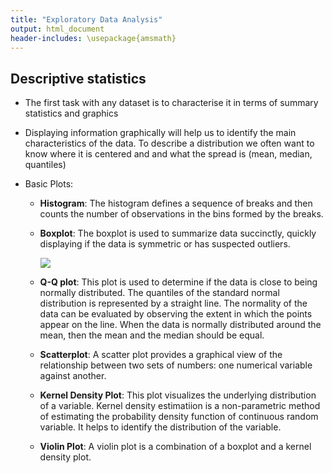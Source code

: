 ```yaml
---
title: "Exploratory Data Analysis"
output: html_document
header-includes: \usepackage{amsmath}
---
```


## Descriptive statistics
  - The first task with any dataset is to characterise it in terms of summary statistics and graphics
  - Displaying information graphically will help us to identify the main characteristics of the data. To describe a distribution we often want to know where it is centered and and what the spread is (mean, median, quantiles)
 
  - Basic Plots: 
   
    + **Histogram**: The histogram defines a sequence of breaks and then counts the number of observations in the bins formed by the breaks.
    
    + **Boxplot**: The boxplot is used to summarize data succinctly, quickly displaying if the data is symmetric or has suspected outliers.
    
    
      ![](../figures/boxplotexp.png)
      
      
    + **Q-Q plot**: This plot is used to determine if the data is close to being normally distributed. The quantiles of the standard normal distribution is represented by a straight line. The normality of the data can be evaluated by observing the extent in which the points appear on the line. When the data is normally distributed around the mean, then the mean and the median should be equal. 
    
    + **Scatterplot**: A scatter plot provides a graphical view of the relationship between two sets of numbers: one numerical variable against another. 
    
    + **Kernel Density Plot**: This plot visualizes the underlying distribution of a variable. Kernel density estimatiion is a non-parametric method of estimating the probability density function of continuous random variable. It helps to identify the distribution of the variable.
    + **Violin Plot**: A violin plot is a combination of a boxplot and a kernel density plot. 
    
    